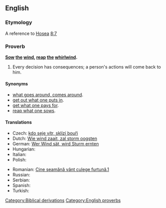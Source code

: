 ==English==

===Etymology===
A reference to [[w:Book of Hosea|Hosea]] [[s:Bible (King James)/Hosea#Chapter 8|8:7]]

===Proverb===
'''[[sow|Sow]] [[the]] [[wind]], [[reap]] [[the]] [[whirlwind]].'''

# Every decision has consequences; a person's actions will come back to him.

====Synonyms====
* [[what goes around, comes around]].
* [[get out what one puts in]].
* [[get what one pays for]].
* [[reap what one sows]].

====Translations====
{{trans-top|every decision has consequences; a person's actions will come back to them}}
* Czech: [[kdo seje vítr, sklízí bouři]]
* Dutch: [[Wie wind zaait, zal storm oogsten]]
* German: [[Wer Wind sät, wird Sturm ernten]]
* Hungarian: {{t+|hu|aki szelet vet, vihart arat}}
* Italian: {{t|it|Chi semina vento, raccoglie tempesta.}}
* Polish: {{t|pl|Kto sieje wiatr, ten zbiera burzę}}
{{trans-mid}}
* Romanian: [[Cine seamănă vânt culege furtună.]][http://ro.wikiquote.org/wiki/Proverbe_româneşti#C]
* Russian: {{t|ru|посеешь ветер, пожнёшь бурю|tr=poséješ véter, požnjóš búrju}}
* Serbian: {{t|sr|ко сеје ветар, жање олују|tr=ko seje vetar, žanje oluju|sc=Cyrl}}
* Spanish: {{t|es|quien siembra vientos recoge tempestades}}
* Turkish: {{t|tr|rüzgar eken, fırtına biçer|alt=rüzgâr eken, fırtına biçer}}
{{trans-bottom}}

[[Category:Biblical derivations]]
[[Category:English proverbs]]